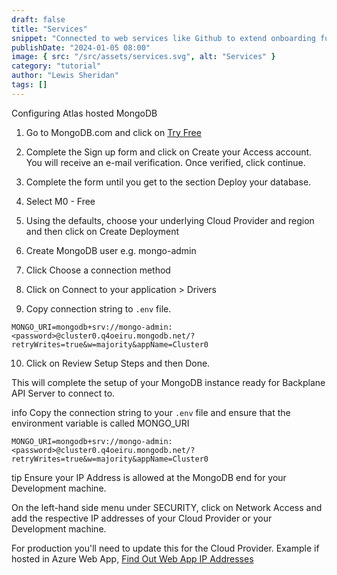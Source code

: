```yaml
---
draft: false
title: "Services"
snippet: "Connected to web services like Github to extend onboarding functionality when provisioning Apps"
publishDate: "2024-01-05 08:00"
image: { src: "/src/assets/services.svg", alt: "Services" }
category: "tutorial"
author: "Lewis Sheridan"
tags: []
---
```



Configuring Atlas hosted MongoDB

1. Go to MongoDB.com and click on [Try Free](https://www.mongodb.com/cloud/atlas/register)
2. Complete the Sign up form and click on Create your Access account. You will receive an e-mail verification. Once verified, click continue.
3. Complete the form until you get to the section Deploy your database.
4. Select M0 - Free
5. Using the defaults, choose your underlying Cloud Provider and region and then click on Create Deployment

6. Create MongoDB user e.g. mongo-admin
7. Click Choose a connection method
8. Click on Connect to your application > Drivers
9. Copy connection string to `.env` file.

```
MONGO_URI=mongodb+srv://mongo-admin:<password>@cluster0.q4oeiru.mongodb.net/?retryWrites=true&w=majority&appName=Cluster0
```

10. Click on Review Setup Steps and then Done.

This will complete the setup of your MongoDB instance ready for Backplane API Server to connect to.

info
Copy the connection string to your `.env` file and ensure that the environment variable is called MONGO_URI

`MONGO_URI=mongodb+srv://mongo-admin:<password>@cluster0.q4oeiru.mongodb.net/?retryWrites=true&w=majority&appName=Cluster0`

tip
Ensure your IP Address is allowed at the MongoDB end for your Development machine.

On the left-hand side menu under SECURITY, click on Network Access and add the respective IP addresses of your Cloud Provider or your Development machine.

For production you'll need to update this for the Cloud Provider. Example if hosted in Azure Web App, [Find Out Web App IP Addresses](https://learn.microsoft.com/en-us/azure/app-service/overview-inbound-outbound-ips#find-outbound-ips)

